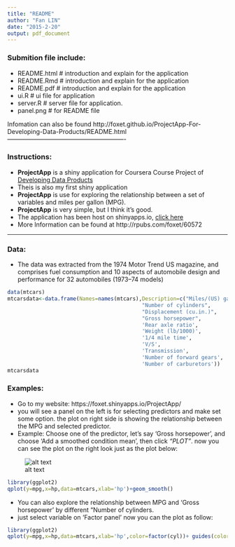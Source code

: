 ```yaml
---
title: "README"
author: "Fan LIN"
date: "2015-2-20"
output: pdf_document
---
```

### Submition file include:
- README.html   # introduction and explain for the application
- README.Rmd   # introduction and explain for the application
- README.pdf   # introduction and explain for the application
- ui.R         # ui file for application
- server.R     # server file for application.
- panel.png    # for README file

Infomation can also be found
http://foxet.github.io/ProjectApp-For-Developing-Data-Products/README.html
----------------------------------------------------------
 
### Instructions:
- **ProjectApp** is a shiny application for Coursera Course Project of [Developing Data Products](https://class.coursera.org/devdataprod-011)
- Theis is also my first shiny application
- **ProjectApp** is use for exploring the relationship between a set of variables and miles per gallon (MPG).
- **ProjectApp** is very simple, but I think it's good.
- The application has been host on shinyapps.io, [click here](https://foxet.shinyapps.io/ProjectApp/)
- More Information can be found at http://rpubs.com/foxet/60572

---------------------------------------------------------
### Data:
- The data was extracted from the 1974 Motor Trend US magazine, and comprises fuel consumption and 10 aspects of automobile design and performance for 32 automobiles (1973–74 models)  
```r
data(mtcars)
mtcarsdata<-data.frame(Names=names(mtcars),Description=c("Miles/(US) gallon",
                                           "Number of cylinders",
                                           "Displacement (cu.in.)",
                                           "Gross horsepower",
                                           'Rear axle ratio',
                                           'Weight (lb/1000)',
                                           '1/4 mile time',
                                           'V/S',
                                           'Transmission',
                                           'Number of forward gears',
                                           'Number of carburetors'))
mtcarsdata
```

### Examples:
- Go to my website: https://foxet.shinyapps.io/ProjectApp/
- you will see a panel on the left is for selecting predictors and make set some option. the plot on right side is showing the relationship between the MPG and selected predictor.
- Example: Choose one of the predictor, let's say 'Gross horsepower', and choose 'Add a smoothed condition mean', then click *"PLOT"*. now you can see the plot on the right look just as the plot below:

![alt text](panel.png)
```r
library(ggplot2)
qplot(y=mpg,x=hp,data=mtcars,xlab='hp')+geom_smooth()
```

- You can also explore the relationship between MPG and 'Gross horsepower' by different "Number of cylinders. 
- just select variable on 'Factor panel' now you can the plot as follow:  

```r
library(ggplot2)
qplot(y=mpg,x=hp,data=mtcars,xlab='hp',color=factor(cyl))+ guides(color=guide_legend(title='cyl'))
```

